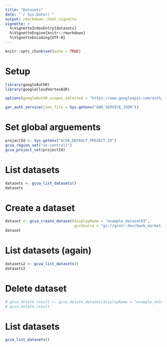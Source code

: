 ```yaml
---
title: "Datasets"
date: "`r Sys.Date()`"
output: rmarkdown::html_vignette
vignette: >
  %\VignetteIndexEntry{datasets}
  %\VignetteEngine{knitr::rmarkdown}
  %\VignetteEncoding{UTF-8}
---
```


```r
knitr::opts_chunk$set(echo = TRUE)
```

# Setup

```r
library(googleAuthR)
library(googleCloudVertexAIR)

options(googleAuthR.scopes.selected = "https://www.googleapis.com/auth/cloud-platform")

gar_auth_service(json_file = Sys.getenv("GAR_SERVICE_JSON"))
```

# Set global arguements

```r
projectId <- Sys.getenv("GCVA_DEFAULT_PROJECT_ID")
gcva_region_set("us-central1")
gcva_project_set(projectId)
```

# List datasets

```r
datasets <- gcva_list_datasets()
datasets
```

# Create a dataset

```r
dataset <- gcva_create_dataset(displayName = "example_dataset03",
                               gcsSource = "gs://gcatr-dev/bank_marketing.csv")
dataset
```

# List datasets (again)

```r
datasets2 <- gcva_list_datasets()
datasets2
```

# Delete dataset

```r
# gcva_delete_result <- gcva_delete_dataset(displayName = "example_dataset01")
# gcva_delete_result
```

# List datasets

```r
gcva_list_datasets()
```

